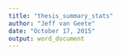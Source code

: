 ---
title: "thesis_summary_stats"
author: "Jeff van Geete"
date: "October 17, 2015"
output: word_document
---
\begin{document}
\SweaveOpts{concordance=TRUE}

\begin{table}[!htbp] \centering 
  \caption{} 
  \label{} 
\begin{tabular}{@{\extracolsep{5pt}}lccccc} 
\\[-1.8ex]\hline 
\hline \\[-1.8ex] 
Statistic & \multicolumn{1}{c}{N} & \multicolumn{1}{c}{Mean} & \multicolumn{1}{c}{St. Dev.} & \multicolumn{1}{c}{Min} & \multicolumn{1}{c}{Max} \\ 
\hline \\[-1.8ex] 
Year & 405 & 2010 & 2.3 & 2006 & 2013 \\ 
Population & 405 & 3.8M & 5.2M & 212,243 & 31.7M \\
Violent Crime & 405 & 19,196 & 25,855 & 314 & 162,135 \\ 
Murder, NNM & 405 & 225 & 294 & 0 & 2,031 \\ 
Forcible Rape & 405 & 1,175 & 1,323 & 33 & 7,467 \\ 
Robbery & 405 & 5,987 & 9,496 & 7 & 63,403 \\ 
Property Crime & 405 & 118,188 & 161,432 & 241 & 958,963 \\ 
Burglary & 405 & 40,919 & 72,215 & 1,182 & 869,985 \\ 
Larceny-Theft & 405 & 83,014 & 105,009 & 1,173 & 575,907 \\ 
Motor Vehicle Theft & 405 & 22,496 & 49,556 & 169 & 539,803 \\ 
Arson & 405 & 2,045 & 7,931 & 24 & 139,765 \\ 
Unemployment & 405 & 6.7\% & 2.3\% & 2.6\% & 13.8\% \\ 
Gear Sales & 395 & \$4.1M & \$11.6M & \$120 & \$164.5M \\ 
\hline \\[-1.8ex] 
\end{tabular} 
\end{table} 


\end{document}